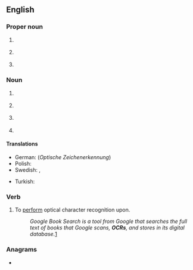 {{also|ocr}}
==English==

===Proper noun===
{{en-proper noun}}

# {{lb|en|education|UK}} {{initialism of|en|[[Oxford]], [[Cambridge]] & [[RSA]]|dot=&nbsp;(examination board)}}
# {{lb|en|politics|US}} {{initialism of|en|[[office|Office]] [[for]] [[civil rights|Civil Rights]]}}
# {{lb|en|religion}} {{initialism of|en|[[office|Office]] [[of]] [[the]] [[chief|Chief]] [[Rabbi]]}}

===Noun===
{{en-noun|~}}

# {{lb|en|computing|uncountable}} {{initialism of|en|optical character recognition|dot=&nbsp;(the technology or principle)}}
# {{lb|en|computing|countable}} {{initialism of|en|optical character reader|dot=&nbsp;(the scanning device)}}
# {{lb|en|sports|uncountable}} {{abbreviation of|en|obstacle course racing}}
# {{lb|en|sports|countable}} {{abbreviation of|en|obstacle course race}}

====Translations====
{{trans-top|optical character recognition}}
* German: {{t|de|OZE|f}} (''Optische Zeichenerkennung'')
* Polish: {{t+|pl|OCR|m}}
* Swedish: {{t+|sv|optisk teckenigenkänning|c}}, {{t|sv|maskinläsning|c}}
{{trans-mid}}
* Turkish: {{t|tr|OKT}}
{{trans-bottom}}

===Verb===
{{en-verb}}

# {{lb|en|transitive}} To [[perform]] optical character recognition upon.
#: ''Google Book Search is a tool from Google that searches the full text of books that Google scans, '''OCRs''', and stores in its digital database.''[http://en.wikipedia.org/wiki/Google_Book_Search]

===Anagrams===
* {{anagrams|en|a=cor|COR|CRO|CoR|Cor.|ORC|R. O. C.|R.O.C.|ROC|RoC|cor|cor-|orc|roc}}